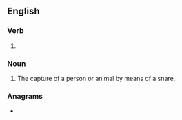 ==English==

===Verb===
{{head|en|present participle}}

# {{present participle of|snare|lang=en|nocat=1}}

===Noun===
{{en-noun}}

# The capture of a person or animal by means of a snare.

===Anagrams===
* {{anagrams|en|granins}}